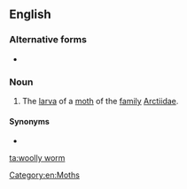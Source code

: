 ==English==

===Alternative forms===
* {{l|en|wooly worm}}

===Noun===
{{en-noun}}

# The [[larva]] of a [[moth]] of the [[family]] [[Arctiidae]].

====Synonyms====
* {{l|en|woolly bear}}

[[Category:en:Moths]]

[[ta:woolly worm]]
